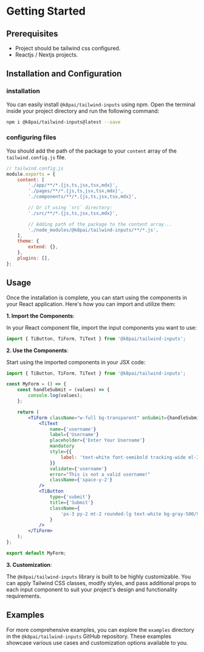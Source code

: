 
# Getting Started

## Prerequisites

-   Project should be tailwind css configured.
-   Reactjs / Nextjs projects.

## Installation and Configuration

<Steps>

### installation

You can easily install `@k8pai/tailwind-inputs` using npm. Open the terminal inside your project directory and run the following command:

```bash copy
npm i @k8pai/tailwind-inputs@latest --save
```

### configuring files

You should add the path of the package to your `content` array of the `tailwind.config.js` file.

```js copy {10-11}
// tailwind.config.js
module.exports = {
	content: [
		'./app/**/*.{js,ts,jsx,tsx,mdx}',
		'./pages/**/*.{js,ts,jsx,tsx,mdx}',
		'./components/**/*.{js,ts,jsx,tsx,mdx}',

		// Or if using `src` directory:
		'./src/**/*.{js,ts,jsx,tsx,mdx}',

		// Adding path of the package to the content array...
		'./node_modules/@k8pai/tailwind-inputs/**/*.js',
	],
	theme: {
		extend: {},
	},
	plugins: [],
};
```

</Steps>

## Usage

Once the installation is complete, you can start using the components in your React application. Here's how you can import and utilize them:

**1. Import the Components**:

In your React component file, import the input components you want to use:

```jsx copy
import { TiButton, TiForm, TiText } from '@k8pai/tailwind-inputs';
```

**2. Use the Components**:

Start using the imported components in your JSX code:

```jsx copyimport React from 'react';
import { TiButton, TiForm, TiText } from '@k8pai/tailwind-inputs';

const MyForm = () => {
	const handleSubmit = (values) => {
		console.log(values);
	};

	return (
		<TiForm className="w-full bg-transparent" onSubmit={handleSubmit}>
			<TiText
				name={'username'}
				label={'Username'}
				placeholder={'Enter Your Username'}
				mandatory
				style={{
					label: 'text-white font-semibold tracking-wide ml-3',
				}}
				validate={'username'}
				error="This is not a valid username!"
				className={'space-y-2'}
			/>
			<TiButton
				type={'submit'}
				title={'Submit'}
				className={
					'px-3 py-2 mt-2 rounded-lg text-white bg-gray-500/90'
				}
			/>
		</TiForm>
	);
};

export default MyForm;
```

**3. Customization**:

The `@k8pai/tailwind-inputs` library is built to be highly customizable. You can apply Tailwind CSS classes, modify styles, and pass additional props to each input component to suit your project's design and functionality requirements.

## Examples

For more comprehensive examples, you can explore the `examples` directory in the `@k8pai/tailwind-inputs` GitHub repository. These examples showcase various use cases and customization options available to you.
